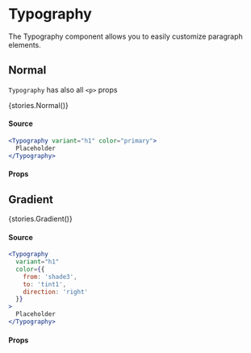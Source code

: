 
<Meta title="Data Display|Typography" />

# Typography

<p style={{fontSize: '22px'}}>The Typography component allows you to easily customize paragraph elements.</p>

## Normal

`Typography` has also all `<p>` props

<Preview>
  <Story name="Normal" argTypes={{
    align: {
      description: `Set the 'text-align' on the component.`,
      table: {
        type: {
          summary: `'inherit'|'left'|'center'|'right'|'justify'`
        }
      },
      control: {
        type: null
      }
    },
    children: {
      description: 'The content of the component.',
      table: {
        type: {
          summary: 'node',
        }
      },
      control: {
        type: null
      }
    },
    color: {
      description: 'The color of the component.',
      table: {
        type: {
          summary: `'primary'|'tint1'|'tint2'|'tint3'|'shade1'|'shade2'|'shade3'| +6`,
          detail: `'white'|'black'|'primary00'|'primary25'|'primary50'|'primary75'`
        },
        defaultValue: {
          summary: `'black'`
        }
      },
      control: {
        type: null
      }
    },
    variant: {
      description: 'Applies the theme typography styles.',
      table: {
        type: {
          summary: `'h1'|'h2'|'h3'|'h4'|'h5'|'h6'|'body1'|'body2'`
        },
        defaultValue: {
          summary: `'body1'`
        }
      },
      control: {
        type: null
      }
    }
}}>{stories.Normal()}</Story>
</Preview>

#### Source 

```jsx
<Typography variant="h1" color="primary">
  Placeholder
</Typography>
```

#### Props

<Props story="Normal" />

## Gradient

<Preview>
  <Story name="Gradient" argTypes={{
    children: {
      description: 'The content of the component.',
      table: {
        type: {
          summary: 'node',
        }
      },
      control: {
        type: null
      }
    },
    color: {
      description: `The color of the component. 'inline-block' will be applied`,
      table: {
        type: {
          summary: `{ from: 'color', to: 'color', direction: 'direction' }`,
          detail: `direction: 'right'|'left'|'top'|'bottom'|'right top'|'right bottom'|'left top'|'left bottom'`,
        }
      },
      control: {
        type: null
      }
    },
    variant: {
      description: 'Applies the theme typography styles.',
      table: {
        type: {
          summary: `'h1'|'h2'|'h3'|'h4'|'h5'|'h6'|'body1'|'body2'`
        },
        defaultValue: {
          summary: `'body1'`
        }
      },
      control: {
        type: null
      }
    }
}}>{stories.Gradient()}</Story>
</Preview>

#### Source

```jsx
<Typography
  variant="h1"
  color={{ 
    from: 'shade3',
    to: 'tint1',
    direction: 'right'
  }}
>
  Placeholder
</Typography>
```

#### Props

<Props story="Gradient"/>
